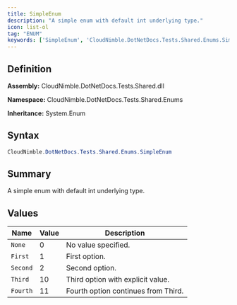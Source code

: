 ```yaml
---
title: SimpleEnum
description: "A simple enum with default int underlying type."
icon: list-ol
tag: "ENUM"
keywords: ['SimpleEnum', 'CloudNimble.DotNetDocs.Tests.Shared.Enums.SimpleEnum', 'CloudNimble.DotNetDocs.Tests.Shared.Enums', 'class', 'System.Enum']
---
```


## Definition

**Assembly:** CloudNimble.DotNetDocs.Tests.Shared.dll

**Namespace:** CloudNimble.DotNetDocs.Tests.Shared.Enums

**Inheritance:** System.Enum

## Syntax

```csharp
CloudNimble.DotNetDocs.Tests.Shared.Enums.SimpleEnum
```

## Summary

A simple enum with default int underlying type.

## Values

| Name | Value | Description |
|------|-------|-------------|
| `None` | 0 | No value specified. |
| `First` | 1 | First option. |
| `Second` | 2 | Second option. |
| `Third` | 10 | Third option with explicit value. |
| `Fourth` | 11 | Fourth option continues from Third. |

